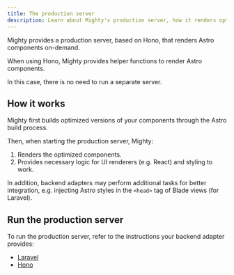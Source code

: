 ```yaml
---
title: The production server
description: Learn about Mighty's production server, how it renders optimized Astro components on-demand, and how to run it with your specific backend adapter.
---
```



Mighty provides a production server, based on Hono, that renders Astro components on-demand.

<Aside>
When using Hono, Mighty provides helper functions to render Astro components.

In this case, there is no need to run a separate server.

</Aside>

## How it works

Mighty first builds optimized versions of your components through the Astro build process.

Then, when starting the production server, Mighty:

1. Renders the optimized components.
1. Provides necessary logic for UI renderers (e.g. React) and styling to work.

In addition, backend adapters may perform additional tasks for better integration, e.g. injecting Astro styles in the `<head>` tag of Blade views (for Laravel).

## Run the production server

To run the production server, refer to the instructions your backend adapter provides:

- [Laravel](/guides/backend-adapters/laravel#run-the-production-server)
- [Hono](/guides/backend-adapters/hono#run-in-production)
